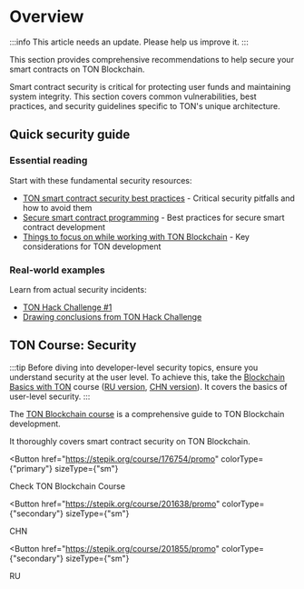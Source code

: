 

# Overview

:::info
This article needs an update. Please help us improve it.
:::

This section provides comprehensive recommendations to help secure your smart contracts on TON Blockchain.

Smart contract security is critical for protecting user funds and maintaining system integrity. This section covers common vulnerabilities, best practices, and security guidelines specific to TON's unique architecture.

## Quick security guide

### Essential reading

Start with these fundamental security resources:

- [TON smart contract security best practices](/v3/guidelines/smart-contracts/security/common-vulnerabilities/) - Critical security pitfalls and how to avoid them
- [Secure smart contract programming](/v3/guidelines/smart-contracts/security/secure-programming/) - Best practices for secure smart contract development
- [Things to focus on while working with TON Blockchain](/v3/guidelines/smart-contracts/security/things-to-focus/) - Key considerations for TON development

### Real-world examples

Learn from actual security incidents:

- [TON Hack Challenge #1](https://github.com/ton-blockchain/hack-challenge-1)
- [Drawing conclusions from TON Hack Challenge](/v3/guidelines/smart-contracts/security/ton-hack-challenge-1/)

## TON Course: Security

:::tip
Before diving into developer-level security topics, ensure you understand security at the user level. To achieve this, take the [Blockchain Basics with TON](https://stepik.org/course/201294/promo) course ([RU version](https://stepik.org/course/202221/), [CHN version](https://stepik.org/course/200976/)). It covers the basics of user-level security.
:::

The [TON Blockchain course](https://stepik.org/course/176754/) is a comprehensive guide to TON Blockchain development.

It thoroughly covers smart contract security on TON Blockchain.

<Button
  href="https://stepik.org/course/176754/promo"
  colorType={"primary"}
  sizeType={"sm"}
>
  Check TON Blockchain Course
</Button>

<Button
  href="https://stepik.org/course/201638/promo"
  colorType={"secondary"}
  sizeType={"sm"}
>
  CHN
</Button>

<Button
  href="https://stepik.org/course/201855/promo"
  colorType={"secondary"}
  sizeType={"sm"}
>
  RU
</Button>


<Feedback />

